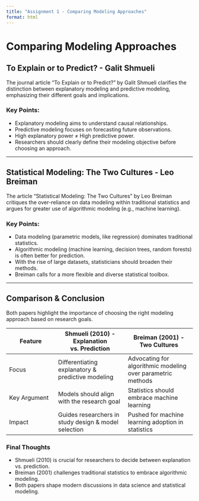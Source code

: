 ```yaml
---
title: "Assignment 1 - Comparing Modeling Approaches"
format: html
---
```


# Comparing Modeling Approaches

## **To Explain or to Predict? - Galit Shmueli** {#shmueli}

The journal article "To Explain or to Predict?" by Galit Shmueli clarifies the distinction between explanatory modeling and predictive modeling, emphasizing their different goals and implications.

### **Key Points:**

-   Explanatory modeling aims to understand causal relationships.\
-   Predictive modeling focuses on forecasting future observations.\
-   High explanatory power ≠ High predictive power.\
-   Researchers should clearly define their modeling objective before choosing an approach.

------------------------------------------------------------------------

## **Statistical Modeling: The Two Cultures - Leo Breiman** {#breiman}

The article "Statistical Modeling: The Two Cultures" by Leo Breiman critiques the over-reliance on data modeling within traditional statistics and argues for greater use of algorithmic modeling (e.g., machine learning).

### **Key Points:**

-   Data modeling (parametric models, like regression) dominates traditional statistics.\
-   Algorithmic modeling (machine learning, decision trees, random forests) is often better for prediction.\
-   With the rise of large datasets, statisticians should broaden their methods.\
-   Breiman calls for a more flexible and diverse statistical toolbox.

------------------------------------------------------------------------

## **Comparison & Conclusion** {#comparison}

Both papers highlight the importance of choosing the right modeling approach based on research goals.

| Feature | Shmueli (2010) - Explanation vs. Prediction | Breiman (2001) - Two Cultures |
|-------------------|---------------------------|--------------------------|
| Focus | Differentiating explanatory & predictive modeling | Advocating for algorithmic modeling over parametric methods |
| Key Argument | Models should align with the research goal | Statistics should embrace machine learning |
| Impact | Guides researchers in study design & model selection | Pushed for machine learning adoption in statistics |

### **Final Thoughts**

-   Shmueli (2010) is crucial for researchers to decide between explanation vs. prediction.\
-   Breiman (2001) challenges traditional statistics to embrace algorithmic modeling.\
-   Both papers shape modern discussions in data science and statistical modeling.
